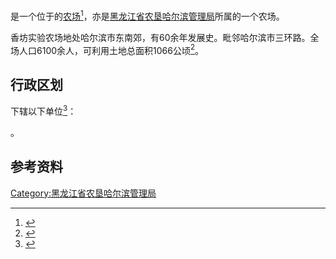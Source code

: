 {{中国乡级行政区|23/01/10/500/000
|行政区全称           = {{PAGENAMEBASE}}
|上级行政区           = [[黑龙江省农垦哈尔滨管理局|黑龙江省农垦哈尔滨管理局]]
}}

'''{{PAGENAMEBASE}}'''是一个位于{{PRC admin/fullname|23/01/10/500/000|3}}的[[农场|农场]]<ref>{{PRC admin/ref sgc|{{PRC admin/parent|23/01/10/500/000}}}}</ref>，亦是[[黑龙江省农垦哈尔滨管理局|黑龙江省农垦哈尔滨管理局]]所属的一个农场。

香坊实验农场地处哈尔滨市东南郊，有60余年发展史。毗邻哈尔滨市三环路。全场人口6100余人，可利用土地总面积1066公顷<ref>{{cite web |title=香坊实验农场 |url=http://zw.chinabdh.com/xfnc/index.jhtml |website=黑龙江省农垦总局}}</ref>。

== 行政区划 ==
{{PAGENAMEBASE}}下辖以下单位<ref>{{PRC admin/ref sgc|23/01/10/500/000}}</ref>：

{{PRC admin/children|23/01/10/500/000}}。

== 参考资料 ==
{{reflist}}

{{黑龙江行政区划小作品}}
{{PRC admin/navcat|23/01/10/500/000}}
{{黑龙江省农垦总局}}

[[Category:黑龙江省农垦哈尔滨管理局|Category:黑龙江省农垦哈尔滨管理局]]